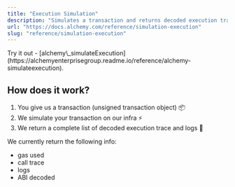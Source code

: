 ```yaml
---
title: "Execution Simulation"
description: "Simulates a transaction and returns decoded execution traces and decoded logs."
url: "https://docs.alchemy.com/reference/simulation-execution"
slug: "reference/simulation-execution"
---
```



<Info>
  Try it out - [alchemy\_simulateExecution](https://alchemyenterprisegroup.readme.io/reference/alchemy-simulateexecution).
</Info>

## How does it work?

1. You give us a transaction (unsigned transaction object) 📦
2. We simulate your transaction on our infra ⚡
3. We return a complete list of decoded execution trace and logs 💸

We currently return the following info:

* gas used
* call trace
* logs
* ABI decoded
